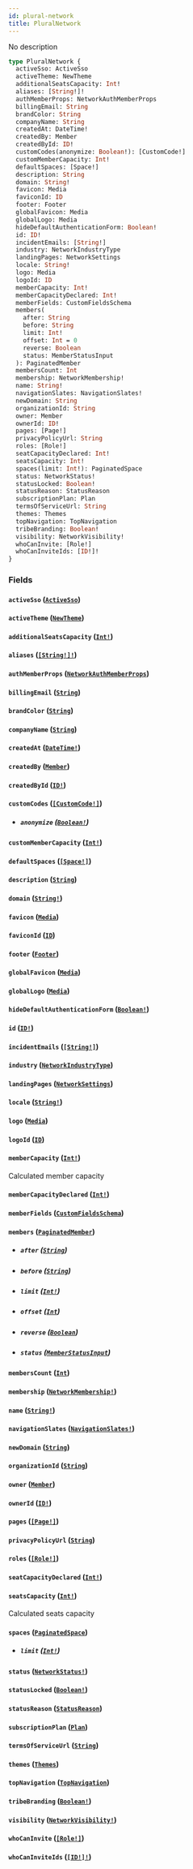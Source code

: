 ```yaml
---
id: plural-network
title: PluralNetwork
---
```


No description

```graphql
type PluralNetwork {
  activeSso: ActiveSso
  activeTheme: NewTheme
  additionalSeatsCapacity: Int!
  aliases: [String!]!
  authMemberProps: NetworkAuthMemberProps
  billingEmail: String
  brandColor: String
  companyName: String
  createdAt: DateTime!
  createdBy: Member
  createdById: ID!
  customCodes(anonymize: Boolean!): [CustomCode!]
  customMemberCapacity: Int!
  defaultSpaces: [Space!]
  description: String
  domain: String!
  favicon: Media
  faviconId: ID
  footer: Footer
  globalFavicon: Media
  globalLogo: Media
  hideDefaultAuthenticationForm: Boolean!
  id: ID!
  incidentEmails: [String!]
  industry: NetworkIndustryType
  landingPages: NetworkSettings
  locale: String!
  logo: Media
  logoId: ID
  memberCapacity: Int!
  memberCapacityDeclared: Int!
  memberFields: CustomFieldsSchema
  members(
    after: String
    before: String
    limit: Int!
    offset: Int = 0
    reverse: Boolean
    status: MemberStatusInput
  ): PaginatedMember
  membersCount: Int
  membership: NetworkMembership!
  name: String!
  navigationSlates: NavigationSlates!
  newDomain: String
  organizationId: String
  owner: Member
  ownerId: ID!
  pages: [Page!]
  privacyPolicyUrl: String
  roles: [Role!]
  seatCapacityDeclared: Int!
  seatsCapacity: Int!
  spaces(limit: Int!): PaginatedSpace
  status: NetworkStatus!
  statusLocked: Boolean!
  statusReason: StatusReason
  subscriptionPlan: Plan
  termsOfServiceUrl: String
  themes: Themes
  topNavigation: TopNavigation
  tribeBranding: Boolean!
  visibility: NetworkVisibility!
  whoCanInvite: [Role!]
  whoCanInviteIds: [ID!]!
}
```

### Fields

#### `activeSso` ([`ActiveSso`](/graphql/objects/active-sso))

#### `activeTheme` ([`NewTheme`](/graphql/objects/new-theme))

#### `additionalSeatsCapacity` ([`Int!`](/graphql/scalars/int))

#### `aliases` ([`[String!]!`](/graphql/scalars/string))

#### `authMemberProps` ([`NetworkAuthMemberProps`](/graphql/objects/network-auth-member-props))

#### `billingEmail` ([`String`](/graphql/scalars/string))

#### `brandColor` ([`String`](/graphql/scalars/string))

#### `companyName` ([`String`](/graphql/scalars/string))

#### `createdAt` ([`DateTime!`](/graphql/scalars/date-time))

#### `createdBy` ([`Member`](/graphql/objects/member))

#### `createdById` ([`ID!`](/graphql/scalars/id))

#### `customCodes` ([`[CustomCode!]`](/graphql/objects/custom-code))

- ##### `anonymize` ([`Boolean!`](/graphql/scalars/boolean))

#### `customMemberCapacity` ([`Int!`](/graphql/scalars/int))

#### `defaultSpaces` ([`[Space!]`](/graphql/objects/space))

#### `description` ([`String`](/graphql/scalars/string))

#### `domain` ([`String!`](/graphql/scalars/string))

#### `favicon` ([`Media`](/graphql/unions/media))

#### `faviconId` ([`ID`](/graphql/scalars/id))

#### `footer` ([`Footer`](/graphql/objects/footer))

#### `globalFavicon` ([`Media`](/graphql/unions/media))

#### `globalLogo` ([`Media`](/graphql/unions/media))

#### `hideDefaultAuthenticationForm` ([`Boolean!`](/graphql/scalars/boolean))

#### `id` ([`ID!`](/graphql/scalars/id))

#### `incidentEmails` ([`[String!]`](/graphql/scalars/string))

#### `industry` ([`NetworkIndustryType`](/graphql/enums/network-industry-type))

#### `landingPages` ([`NetworkSettings`](/graphql/objects/network-settings))

#### `locale` ([`String!`](/graphql/scalars/string))

#### `logo` ([`Media`](/graphql/unions/media))

#### `logoId` ([`ID`](/graphql/scalars/id))

#### `memberCapacity` ([`Int!`](/graphql/scalars/int))

Calculated member capacity

#### `memberCapacityDeclared` ([`Int!`](/graphql/scalars/int))

#### `memberFields` ([`CustomFieldsSchema`](/graphql/objects/custom-fields-schema))

#### `members` ([`PaginatedMember`](/graphql/objects/paginated-member))

- ##### `after` ([`String`](/graphql/scalars/string))

- ##### `before` ([`String`](/graphql/scalars/string))

- ##### `limit` ([`Int!`](/graphql/scalars/int))

- ##### `offset` ([`Int`](/graphql/scalars/int))

- ##### `reverse` ([`Boolean`](/graphql/scalars/boolean))

- ##### `status` ([`MemberStatusInput`](/graphql/enums/member-status-input))

#### `membersCount` ([`Int`](/graphql/scalars/int))

#### `membership` ([`NetworkMembership!`](/graphql/enums/network-membership))

#### `name` ([`String!`](/graphql/scalars/string))

#### `navigationSlates` ([`NavigationSlates!`](/graphql/objects/navigation-slates))

#### `newDomain` ([`String`](/graphql/scalars/string))

#### `organizationId` ([`String`](/graphql/scalars/string))

#### `owner` ([`Member`](/graphql/objects/member))

#### `ownerId` ([`ID!`](/graphql/scalars/id))

#### `pages` ([`[Page!]`](/graphql/objects/page))

#### `privacyPolicyUrl` ([`String`](/graphql/scalars/string))

#### `roles` ([`[Role!]`](/graphql/objects/role))

#### `seatCapacityDeclared` ([`Int!`](/graphql/scalars/int))

#### `seatsCapacity` ([`Int!`](/graphql/scalars/int))

Calculated seats capacity

#### `spaces` ([`PaginatedSpace`](/graphql/objects/paginated-space))

- ##### `limit` ([`Int!`](/graphql/scalars/int))

#### `status` ([`NetworkStatus!`](/graphql/enums/network-status))

#### `statusLocked` ([`Boolean!`](/graphql/scalars/boolean))

#### `statusReason` ([`StatusReason`](/graphql/objects/status-reason))

#### `subscriptionPlan` ([`Plan`](/graphql/objects/plan))

#### `termsOfServiceUrl` ([`String`](/graphql/scalars/string))

#### `themes` ([`Themes`](/graphql/objects/themes))

#### `topNavigation` ([`TopNavigation`](/graphql/objects/top-navigation))

#### `tribeBranding` ([`Boolean!`](/graphql/scalars/boolean))

#### `visibility` ([`NetworkVisibility!`](/graphql/enums/network-visibility))

#### `whoCanInvite` ([`[Role!]`](/graphql/objects/role))

#### `whoCanInviteIds` ([`[ID!]!`](/graphql/scalars/id))
